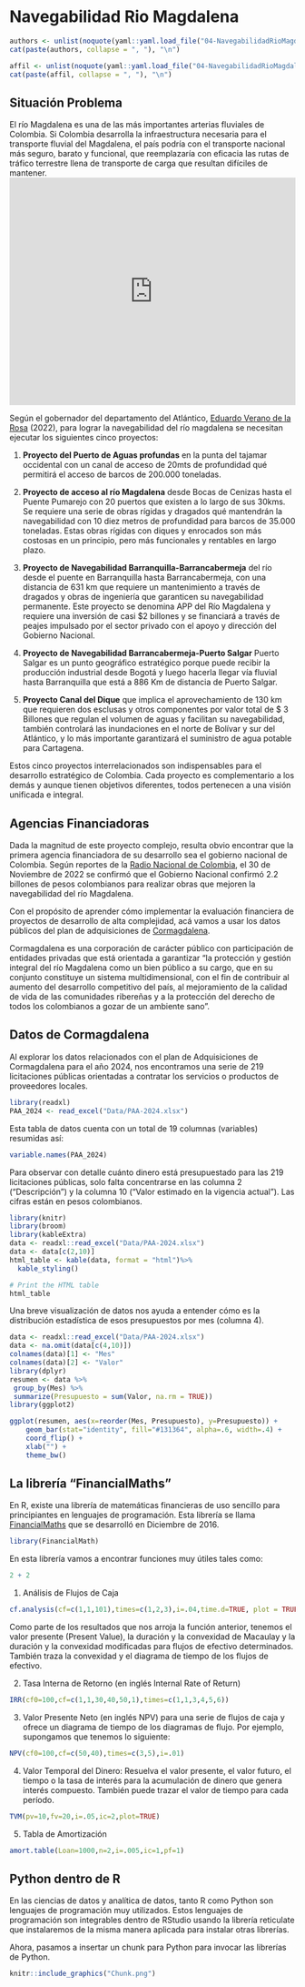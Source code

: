 # Navegabilidad Rio Magdalena

```r
authors <- unlist(noquote(yaml::yaml.load_file("04-NavegabilidadRioMagdalena.yml")$default))
cat(paste(authors, collapse = ", "), "\n") 
```

```r
affil <- unlist(noquote(yaml::yaml.load_file("04-NavegabilidadRioMagdalena.yml")$affiliation))
cat(paste(affil, collapse = ", "), "\n")
```

## Situación Problema

El río Magdalena es una de las más importantes arterias fluviales de Colombia. Si Colombia desarrolla la infraestructura necesaria para el transporte fluvial del Magdalena, el país podría con el transporte nacional más seguro, barato y funcional, que reemplazaría con eficacia las rutas de tráfico terrestre llena de transporte de carga que resultan difíciles de mantener. <iframe width="100%" height="400" src="https://www.youtube.com/embed/TukNK6bDn7s" frameborder="0" allow="autoplay; encrypted-media" allowfullscreen></iframe>



Según el gobernador del departamento del Atlántico, [Eduardo Verano de la Rosa](https://www.larepublica.co/analisis/eduardo-verano-de-la-rosa-500119/retos-del-rio-magdalena-3509151#:~:text=La%20navegabilidad%20del%20Rio%20Magdalena,vez%20m%C3%A1s%20dif%C3%ADciles%20de%20mantener.) (2022), para lograr la navegabilidad del río magdalena se necesitan ejecutar los siguientes cinco proyectos:

1. **Proyecto del Puerto de Aguas profundas** en la punta del tajamar occidental con un canal de acceso de 20mts de profundidad qué permitirá el acceso de barcos de 200.000 toneladas.

2. **Proyecto de acceso al río Magdalena** desde Bocas de Cenizas hasta el Puente Pumarejo con 20 puertos que existen a lo largo de sus 30kms. Se requiere una serie de obras rígidas y dragados qué mantendrán la navegabilidad con 10 diez metros de profundidad para barcos de 35.000 toneladas. Estas obras rígidas con diques y enrocados son más costosas en un principio, pero más funcionales y rentables en largo plazo.

3. **Proyecto de Navegabilidad Barranquilla-Barrancabermeja** del río desde el puente en Barranquilla hasta Barrancabermeja, con una distancia de 631 km que requiere un mantenimiento a través de dragados y obras de ingeniería que garanticen su navegabilidad permanente. Este proyecto se denomina APP del Río Magdalena y requiere una inversión de casi $2 billones y se financiará a través de peajes impulsado por el sector privado con el apoyo y dirección del Gobierno Nacional.

4. **Proyecto de Navegabilidad Barrancabermeja-Puerto Salgar** Puerto Salgar es un punto geográfico estratégico porque puede recibir la producción industrial desde Bogotá y luego hacerla llegar vía fluvial hasta Barranquilla que está a 886 Km de distancia de Puerto Salgar.

5. **Proyecto Canal del Dique** que implica el aprovechamiento de 130 km que requieren dos esclusas y otros componentes por valor total de $ 3 Billones que regulan el volumen de aguas y facilitan su navegabilidad, también controlará las inundaciones en el norte de Bolívar y sur del Atlántico, y lo más importante garantizará el suministro de agua potable para Cartagena.

Estos cinco proyectos interrelacionados son indispensables para el desarrollo estratégico de Colombia. Cada proyecto es complementario a los demás y aunque tienen objetivos diferentes, todos pertenecen a una visión unificada e integral.

## Agencias Financiadoras

Dada la magnitud de este proyecto complejo, resulta obvio encontrar que la primera agencia financiadora de su desarrollo sea el gobierno nacional de Colombia. Según reportes de la [Radio Nacional de Colombia](https://www.radionacional.co/actualidad/rio-magdalena-gobierno-confirmo-inversion-para-su-navegabilidad#:~:text=2022%20%2D%2009%3A21-,Gobierno%20confirm%C3%B3%20%242.2%20billones%20de%20inversi%C3%B3n%20para%20obras%20de%20navegabilidad,la%20navegabilidad%20del%20r%C3%ADo%20Magdalena.), el 30 de Noviembre de 2022 se confirmó que el Gobierno Nacional confirmó 2.2 billones de pesos colombianos para realizar obras que mejoren la navegabilidad del río Magdalena. 

Con el propósito de aprender cómo implementar la evaluación financiera de proyectos de desarrollo de alta complejidad, acá vamos a usar los datos públicos del plan de adquisiciones de [Cormagdalena](https://cormagdalena.gov.co/contratacion/#plan-adquisiciones). 

Cormagdalena es una corporación de carácter público con participación de entidades privadas que está orientada a garantizar "la protección y gestión integral del río Magdalena como un bien público a su cargo, que en su conjunto constituye un sistema multidimensional, con el fin de contribuir al aumento del desarrollo competitivo del país, al mejoramiento de la calidad de vida de las comunidades ribereñas y a la protección del derecho de todos los colombianos a gozar de un ambiente sano".

## Datos de Cormagdalena

Al explorar los datos relacionados con el plan de Adquisiciones de Cormagdalena para el año 2024, nos encontramos una serie de 219 licitaciones públicas orientadas a contratar los servicios o productos de proveedores locales. 

```r
library(readxl)
PAA_2024 <- read_excel("Data/PAA-2024.xlsx")
```

Esta tabla de datos cuenta con un total de 19 columnas (variables) resumidas así:

```r
variable.names(PAA_2024)
```

Para observar con detalle cuánto dinero está presupuestado para las 219 licitaciones públicas, solo falta concentrarse en las columna 2 ("Descripción") y la columna 10 ("Valor estimado en la vigencia actual"). Las cifras están en pesos colombianos.   

```r
library(knitr)
library(broom)
library(kableExtra)
data <- readxl::read_excel("Data/PAA-2024.xlsx")
data <- data[c(2,10)]
html_table <- kable(data, format = "html")%>%
  kable_styling()

# Print the HTML table
html_table
```

Una breve visualización de datos nos ayuda a entender cómo es la distribución estadística de esos presupuestos por mes (columna 4).

```r
data <- readxl::read_excel("Data/PAA-2024.xlsx")
data <- na.omit(data[c(4,10)])
colnames(data)[1] <- "Mes"
colnames(data)[2] <- "Valor"
library(dplyr)
resumen <- data %>%
 group_by(Mes) %>%
 summarize(Presupuesto = sum(Valor, na.rm = TRUE))
library(ggplot2)

ggplot(resumen, aes(x=reorder(Mes, Presupuesto), y=Presupuesto)) +
    geom_bar(stat="identity", fill="#131364", alpha=.6, width=.4) +
    coord_flip() +
    xlab("") +
    theme_bw()

```



## La librería "FinancialMaths"  

En R, existe una librería de matemáticas financieras de uso sencillo para principiantes en lenguajes de programación. Esta librería se llama [FinancialMaths](https://www.quantargo.com/help/r/latest/packages/FinancialMath/0.1.1) que se desarrolló en Diciembre de 2016.   

```r
library(FinancialMath)
```

En esta librería vamos a encontrar funciones muy útiles tales como:

```r
2 + 2
```


1. Análisis de Flujos de Caja

```r
cf.analysis(cf=c(1,1,101),times=c(1,2,3),i=.04,time.d=TRUE, plot = TRUE)
```

Como parte de los resultados que nos arroja la función anterior, tenemos el valor presente (Present Value), la duración y la convexidad de Macaulay y la duración y la convexidad modificadas para flujos de efectivo determinados. También traza la convexidad y el diagrama de tiempo de los flujos de efectivo.

2. Tasa Interna de Retorno (en inglés Internal Rate of Return)
```r
IRR(cf0=100,cf=c(1,1,30,40,50,1),times=c(1,1,3,4,5,6))
```


3. Valor Presente Neto (en inglés NPV) para una serie de flujos de caja y ofrece un diagrama de tiempo de los diagramas de flujo. Por ejemplo, supongamos que tenemos lo siguiente:

```r
NPV(cf0=100,cf=c(50,40),times=c(3,5),i=.01)
```

4. Valor Temporal del Dinero: Resuelva el valor presente, el valor futuro, el tiempo o la tasa de interés para la acumulación de dinero que genera interés compuesto. También puede trazar el valor de tiempo para cada período.

```r
TVM(pv=10,fv=20,i=.05,ic=2,plot=TRUE)
```


5. Tabla de Amortización

```r
amort.table(Loan=1000,n=2,i=.005,ic=1,pf=1) 
```

## Python dentro de R

En las ciencias de datos y analítica de datos, tanto R como Python son lenguajes de programación muy utilizados. Estos lenguajes de programación son integrables dentro de RStudio usando la librería reticulate que instalaremos de la misma manera aplicada para instalar otras librerías.

Ahora, pasamos a insertar un chunk para Python para invocar las librerías de Python. 

```r
knitr::include_graphics("Chunk.png")
```

